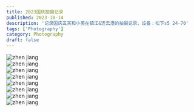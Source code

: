 ```yaml
---
title: 2023国庆拍摄记录
published: 2023-10-14
description: '记录国庆五天和小美在镇江&连云港的拍摄记录，设备：松下s5 24-70'
tags: ['Photography']
category: Photography
draft: false
---
```



<Image
  src={zhenjiang1}
  alt="zhen jiang"
  quality="high"
/>
<br />
<Image
  src={zhenjiang2}
  alt="zhen jiang"
  quality="high"
/>
<br />
<Image
  src={zhenjiang3}
  alt="zhen jiang"
  quality="high"
/>
<br />
<Image
  src={zhenjiang4}
  alt="zhen jiang"
  quality="high"
/>
<br />
<Image
  src={zhenjiang5}
  alt="zhen jiang"
  quality="high"
/>
<br />
<Image
  src={zhenjiang6}
  alt="zhen jiang"
  quality="high"
/>
<br />
<Image
  src={zhenjiang7}
  alt="zhen jiang"
  quality="high"
/>
<br />
<Image
  src={zhenjiang8}
  alt="zhen jiang"
  quality="high"
/>
